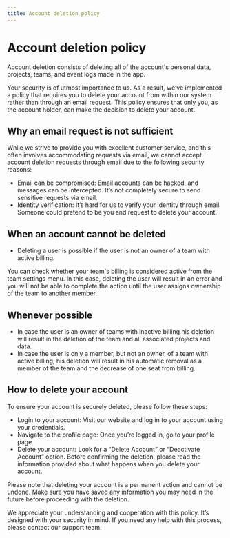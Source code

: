```yaml
---
title: Account deletion policy
---
```


# Account deletion policy

Account deletion consists of deleting all of the account's personal data, projects, teams, and event logs made in the app.

Your security is of utmost importance to us. As a result, we’ve implemented a policy that requires you to delete your account from within our system rather than through an email request. This policy ensures that only you, as the account holder, can make the decision to delete your account.

## Why an email request is not sufficient

While we strive to provide you with excellent customer service, and this often involves accommodating requests via email, we cannot accept account deletion requests through email due to the following security reasons:

- Email can be compromised: Email accounts can be hacked, and messages can be intercepted. It’s not completely secure to send sensitive requests via email.
- Identity verification: It’s hard for us to verify your identity through email. Someone could pretend to be you and request to delete your account.

## When an account cannot be deleted

- Deleting a user is possible if the user is not an owner of a team with active billing. 

You can check whether your team's billing is considered active from the team settings menu.
In this case, deleting the user will result in an error and you will not be able to complete the action until the user assigns ownership of the team to another member.

## Whenever possible

- In case the user is an owner of teams with inactive billing his deletion will result in the deletion of the team and all associated projects and data.
- In case the user is only a member, but not an owner, of a team with active billing, his deletion will result in his automatic removal as a member of the team and the decrease of one seat from billing.

## How to delete your account

To ensure your account is securely deleted, please follow these steps:

- Login to your account: Visit our website and log in to your account using your credentials.
- Navigate to the profile page: Once you’re logged in, go to your profile page.
- Delete your account: Look for a “Delete Account” or “Deactivate Account” option. Before confirming the deletion, please read the information provided about what happens when you delete your account.

Please note that deleting your account is a permanent action and cannot be undone. Make sure you have saved any information you may need in the future before proceeding with the deletion.

We appreciate your understanding and cooperation with this policy. It’s designed with your security in mind. If you need any help with this process, please contact our support team.
